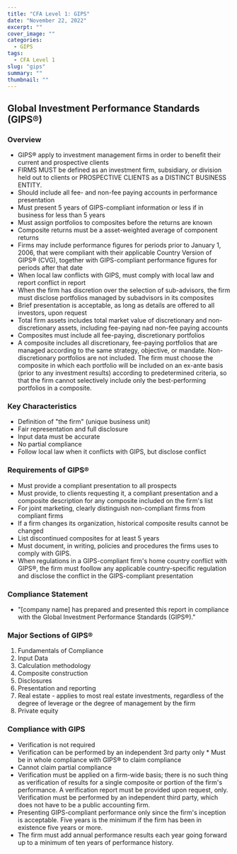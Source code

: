 ```yaml
---
title: "CFA Level 1: GIPS"
date: "November 22, 2022"
excerpt: ""
cover_image: ""
categories:
  - GIPS
tags:
  - CFA Level 1
slug: "gips"
summary: ""
thumbnail: ""
---
```


## Global Investment Performance Standards (GIPS&reg;)

### Overview

- GIPS&reg; apply to investment management firms in order to benefit their current and prospective clients
- FIRMS MUST be defined as an investment firm, subsidiary, or division held out to clients or PROSPECTIVE CLIENTS as a DISTINCT BUSINESS ENTITY.
- Should include all fee- and non-fee paying accounts in performance presentation
- Must present 5 years of GIPS-compliant information or less if in business for less than 5 years
- Must assign portfolios to composites before the returns are known
- Composite returns must be a asset-weighted average of component returns
- Firms may include performance figures for periods prior to January 1, 2006, that were compliant with their applicable Country Version of GIPS&reg; (CVG), together with GIPS-compliant performance figures for periods after that date
- When local law conflicts with GIPS, must comply with local law and report conflict in report
- When the firm has discretion over the selection of sub-advisors, the firm must disclose portfolios managed by subadvisors in its composites
- Brief presentation is acceptable, as long as details are offered to all investors, upon request
- Total firm assets includes total market value of discretionary and non-discretionary assets, including fee-paying nad non-fee paying accounts
- Composites must include all fee-paying, discretionary portfolios
- A composite includes all discretionary, fee-paying portfolios that are managed according to the same strategy, objective, or mandate. Non-discretionary portfolios are not included. The firm must choose the composite in which each portfolio will be included on an ex-ante basis (prior to any investment results) according to predetermined criteria, so that the firm cannot selectively include only the best-performing portfolios in a composite.

### Key Characteristics

- Definition of "the firm" (unique business unit)
- Fair representation and full disclosure
- Input data must be accurate
- No partial compliance
- Follow local law when it conflicts with GIPS, but disclose conflict

### Requirements of GIPS&reg;

- Must provide a compliant presentation to all prospects
- Must provide, to clients requesting it, a compliant presentation and a composite description for any composite included on the firm's list
- For joint marketing, clearly distinguish non-compliant firms from compliant firms
- If a firm changes its organization, historical composite results cannot be changed
- List discontinued composites for at least 5 years
- Must document, in writing, policies and procedures the firms uses to comply with GIPS.
- When regulations in a GIPS-compliant firm's home country conflict with GIPS&reg;, the firm must foollow any applicable country-specific regulation and disclose the conflict in the GIPS-compliant presentation

### Compliance Statement

- "[company name] has prepared and presented this report in compliance with the Global Investment Performance Standards (GIPS&reg;)."

### Major Sections of GIPS&reg;

1. Fundamentals of Compliance
2. Input Data
3. Calculation methodology
4. Composite construction
5. Disclosures
6. Presentation and reporting
7. Real estate - applies to most real estate investments, regardless of the degree of leverage or the degree of management by the firm
8. Private equity

### Compliance with GIPS

- Verification is not required
- Verification can be performed by an independent 3rd party only \* Must be in whole compliance with GIPS&reg; to claim compliance
- Cannot claim partial compliance
- Verification must be applied on a firm-wide basis; there is no such thing as verification of results for a single composite or portion of the firm's performance. A verification report must be provided upon request, only. Verification must be performed by an independent third party, which does not have to be a public accounting firm.
- Presenting GIPS-compliant performance only since the firm's inception is acceptable. Five years is the minimum if the firm has been in existence five years or more.
- The firm must add annual performance results each year going forward up to a minimum of ten years of performance history.
